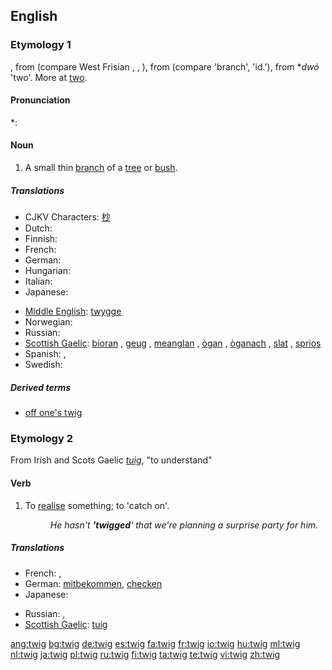 ==English==

===Etymology 1===
{{etyl|ang}} {{term|twigge}}, from {{proto|Germanic|twīǥan}} (compare West Frisian {{term|twiich|lang=fy}}, {{etyl|nl|-}} {{term|twijg}}, {{etyl|de|-}} {{term|Zweig}}), from {{proto|Indo-European|dwigha}} (compare {{etyl|cu|-}} {{term|dvigŭ}} 'branch', {{etyl|sq|-}} {{term|degë}} 'id.'), from *''dwó'' 'two'. More at [[two]].

====Pronunciation====
*: {{rhymes|ɪɡ}}

====Noun====
{{wikipedia}}
{{en-noun}}

# A small thin [[branch]] of a [[tree]] or [[bush]].

=====Translations=====
{{trans-top|a small thin branch}}
* CJKV Characters: [[杪]]
* Dutch: {{t+|nl|twijg}}
* Finnish: {{t+|fi|varpu}}
* French: {{t+|fr|brindille|f}}
* German: {{t+|de|Zweig|m}}
* Hungarian: {{t+|hu|gally}}
* Italian: {{t-|it|ramoscello|m}}
* Japanese: {{t-|ja|小枝|tr=koeda}}
{{trans-mid}}
* [[Middle English]]: [[twygge]]
* Norwegian: {{t-|no|kvist|m}}
* Russian: {{t+|ru|веточка|f}}
* [[Scottish Gaelic]]: [[bioran]] {{m}}, [[geug]] {{f}}, [[meanglan]] {{m}}, [[ògan]] {{m}}, [[òganach]] {{m}}, [[slat#Scottish Gaelic|slat]] {{m}}, [[sprios]] {{m}}
* Spanish: {{t-|es|ramita|f}}, {{t|es|ramilla|f}}
* Swedish: {{t-|sv|kvist|c}}
{{trans-bottom}}

=====Derived terms=====
* [[off one's twig]]

===Etymology 2===
From Irish and Scots Gaelic ''[[tuig]]'', "to understand"

====Verb====
{{en-verb|twig|g|ed}}

# {{colloquial|regional}} To [[realise]] something; to 'catch on'.
#: ''He hasn't ''''twigged'''' that we're planning a surprise party for him.''

=====Translations=====
{{trans-top|to realise something}}
* French: {{t+|fr|entraver}}, {{t+|fr|capter}}
* German: [[mitbekommen]], [[checken]]
* Japanese: {{t-|ja|気づく|tr=kizuku}}
{{trans-mid}}
* Russian: {{t+|ru|догадаться}}, {{t+|ru|смекнуть}}
* [[Scottish Gaelic]]: [[tuig]]
{{trans-bottom}}

[[ang:twig]]
[[bg:twig]]
[[de:twig]]
[[es:twig]]
[[fa:twig]]
[[fr:twig]]
[[io:twig]]
[[hu:twig]]
[[ml:twig]]
[[nl:twig]]
[[ja:twig]]
[[pl:twig]]
[[ru:twig]]
[[fi:twig]]
[[ta:twig]]
[[te:twig]]
[[vi:twig]]
[[zh:twig]]